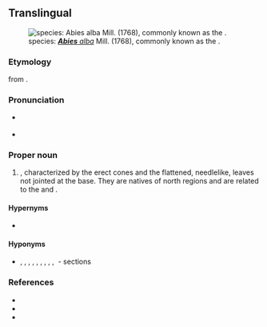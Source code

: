 {{also|abies}}
==Translingual==
[[Image:Illustration Abies alba0 clean.jpg|thumb|right|{{l|en|lectotype|Lectotype}} species: [[Abies alba|'''''Abies''' alba'']] Mill. (1768), commonly known as the {{l|en|silver fir}}.]]

===Etymology===
{{etyl|NL.|-}} from {{der|mul|la|abies||silver fir}}.

===Pronunciation===
* {{a|US}} {{IPA|/ˈeɪ.biˌiz/|/ˈæ.biˌiz/|lang=mul}}
* {{hyphenation|A|bi|es|lang=mul}}

===Proper noun===
{{taxoninfl|i=1|g=f}}

# {{taxon|genus|family|Pinaceae|certain {{l|en|coniferous}} trees, the true {{l|en|fir|firs}}|nodot=1}}, characterized by the erect cones and the flattened, needlelike, {{l|en|sessile}} leaves not jointed at the base. They are natives of north {{l|en|temperate}} regions and are related to the {{l|en|cedar|cedars}} and {{l|en|hemlock|hemlocks}}.

====Hypernyms====
* {{sense|genus}} {{Pinaceae Hypernyms}}

====Hyponyms====
* {{sense|genus}} {{taxlink|Abies sect. Abies|section|noshow=1}}, {{taxlink|Abies sect. Amabilis|section|noshow=1}}, {{taxlink|Abies sect. Balsamea|section|noshow=1}}, {{taxlink|Abies sect. Bracteata|section|noshow=1}}, {{taxlink|Abies sect. Grandis|section|noshow=1}}, {{taxlink|Abies sect. Momi|section|noshow=1}}, {{taxlink|Abies sect. Nobilis|section|noshow=1}}, {{taxlink|Abies sect. Oiamel|section|noshow=1}}, {{taxlink|Abies sect. Piceaster|section|noshow=1}}, {{taxlink|Abies sect. Pseudopicea|section|noshow=1}}&nbsp;- sections

===References===
* {{pedia|i=1}}
* {{specieslite|i=1}}
* {{comcatlite|i=1}}